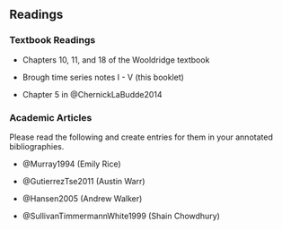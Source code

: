 ## Readings {-}

\vspace{5mm}

### Textbook Readings {-}

- Chapters 10, 11, and 18 of the Wooldridge textbook

- Brough time series notes I - V (this booklet)

- Chapter 5 in @ChernickLaBudde2014 
\vspace{8mm}

### Academic Articles {-}

Please read the following and create entries for them in your annotated bibliographies.

- @Murray1994 (Emily Rice)

- @GutierrezTse2011 (Austin Warr)

- @Hansen2005 (Andrew Walker)

- @SullivanTimmermannWhite1999 (Shain Chowdhury)

\pagebreak

